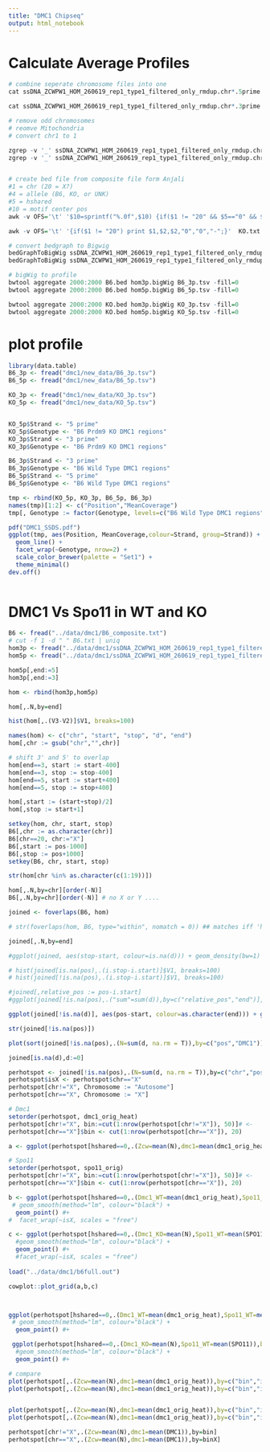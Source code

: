 ```yaml
---
title: "DMC1 Chipseq"
output: html_notebook
---
```


# Calculate Average Profiles

```r
# combine seperate chromosome files into one
cat ssDNA_ZCWPW1_HOM_260619_rep1_type1_filtered_only_rmdup.chr*.5prime.bedgraph.gz > ssDNA_ZCWPW1_HOM_260619_rep1_type1_filtered_only_rmdup.chrALL.5prime.bedgraph.gz

cat ssDNA_ZCWPW1_HOM_260619_rep1_type1_filtered_only_rmdup.chr*.3prime.bedgraph.gz > ssDNA_ZCWPW1_HOM_260619_rep1_type1_filtered_only_rmdup.chrALL.3prime.bedgraph.gz

# remove odd chromosomes
# reomve Mitochondria
# convert chr1 to 1

zgrep -v '_' ssDNA_ZCWPW1_HOM_260619_rep1_type1_filtered_only_rmdup.chrALL.5prime.bedgraph.gz | grep -v 'M' | sed 's/chr//' > ssDNA_ZCWPW1_HOM_260619_rep1_type1_filtered_only_rmdup.chrALLclean.5prime.bedgraph
zgrep -v '_' ssDNA_ZCWPW1_HOM_260619_rep1_type1_filtered_only_rmdup.chrALL.3prime.bedgraph.gz | grep -v 'M' | sed 's/chr//' > ssDNA_ZCWPW1_HOM_260619_rep1_type1_filtered_only_rmdup.chrALLclean.3prime.bedgraph


# create bed file from composite file form Anjali
#1 = chr (20 = X?)
#4 = allele (B6, KO, or UNK)
#5 = hshared
#10 = motif center pos
awk -v OFS='\t' '$10=sprintf("%.0f",$10) {if($1 != "20" && $5=="0" && $4=="B6") print $1,$10,$10,"0","0","-";}'  B6_composite.txt > B6.bed

awk -v OFS='\t' '{if($1 != "20") print $1,$2,$2,"0","0","-";}'  KO.txt | tail -n +2 > KO.bed

# convert bedgraph to Bigwig
bedGraphToBigWig ssDNA_ZCWPW1_HOM_260619_rep1_type1_filtered_only_rmdup.chrALLclean.3prime.bedgraph ../../../single-cell/sequencing/metadata/mm10_sizes.chrom hom3p.bigWig
bedGraphToBigWig ssDNA_ZCWPW1_HOM_260619_rep1_type1_filtered_only_rmdup.chrALLclean.5prime.bedgraph ../../../single-cell/sequencing/metadata/mm10_sizes.chrom hom5p.bigWig

# bigWig to profile
bwtool aggregate 2000:2000 B6.bed hom3p.bigWig B6_3p.tsv -fill=0
bwtool aggregate 2000:2000 B6.bed hom5p.bigWig B6_5p.tsv -fill=0

bwtool aggregate 2000:2000 KO.bed hom3p.bigWig KO_3p.tsv -fill=0
bwtool aggregate 2000:2000 KO.bed hom5p.bigWig KO_5p.tsv -fill=0
```

# plot profile

```r
library(data.table)
B6_3p <- fread("dmc1/new_data/B6_3p.tsv")
B6_5p <- fread("dmc1/new_data/B6_5p.tsv")

KO_3p <- fread("dmc1/new_data/KO_3p.tsv")
KO_5p <- fread("dmc1/new_data/KO_5p.tsv")


KO_5p$Strand <- "5 prime"
KO_5p$Genotype <- "B6 Prdm9 KO DMC1 regions"
KO_3p$Strand <- "3 prime"
KO_3p$Genotype <- "B6 Prdm9 KO DMC1 regions"

B6_3p$Strand <- "3 prime"
B6_3p$Genotype <- "B6 Wild Type DMC1 regions"
B6_5p$Strand <- "5 prime"
B6_5p$Genotype <- "B6 Wild Type DMC1 regions"

tmp <- rbind(KO_5p, KO_3p, B6_5p, B6_3p)
names(tmp)[1:2] <- c("Position","MeanCoverage")
tmp[, Genotype := factor(Genotype, levels=c("B6 Wild Type DMC1 regions","B6 Prdm9 KO DMC1 regions"))]

pdf("DMC1_SSDS.pdf")
ggplot(tmp, aes(Position, MeanCoverage,colour=Strand, group=Strand)) +
  geom_line() +
  facet_wrap(~Genotype, nrow=2) +
  scale_color_brewer(palette = "Set1") +
  theme_minimal()
dev.off()
 
```



# DMC1 Vs Spo11 in WT and KO

```r
B6 <- fread("../data/dmc1/B6_composite.txt")
# cut -f 1 -d " " B6.txt | uniq
hom3p <- fread("../data/dmc1/ssDNA_ZCWPW1_HOM_260619_rep1_type1_filtered_only_rmdup.chrALL.3prime.bedgraph")
hom5p <- fread("../data/dmc1/ssDNA_ZCWPW1_HOM_260619_rep1_type1_filtered_only_rmdup.chrALL.5prime.bedgraph")

hom5p[,end:=5]
hom3p[,end:=3]

hom <- rbind(hom3p,hom5p)

hom[,.N,by=end]

hist(hom[,.(V3-V2)]$V1, breaks=100)

names(hom) <- c("chr", "start", "stop", "d", "end")
hom[,chr := gsub("chr","",chr)]

# shift 3' and 5' to overlap
hom[end==3, start := start-400]
hom[end==3, stop := stop-400]
hom[end==5, start := start+400]
hom[end==5, stop := stop+400]

hom[,start := (start+stop)/2]
hom[,stop := start+1]

setkey(hom, chr, start, stop)
B6[,chr := as.character(chr)]
B6[chr==20, chr:="X"]
B6[,start := pos-1000]
B6[,stop := pos+1000]
setkey(B6, chr, start, stop)

str(hom[chr %in% as.character(c(1:19))])

hom[,.N,by=chr][order(-N)]
B6[,.N,by=chr][order(-N)] # no X or Y ....

joined <- foverlaps(B6, hom)

# str(foverlaps(hom, B6, type="within", nomatch = 0)) ## matches iff 'hom' is within 'B6'

joined[,.N,by=end]

#ggplot(joined, aes(stop-start, colour=is.na(d))) + geom_density(bw=1)

# hist(joined[is.na(pos),.(i.stop-i.start)]$V1, breaks=100)
# hist(joined[!is.na(pos),.(i.stop-i.start)]$V1, breaks=100)

#joined[,relative_pos := pos-i.start]
#ggplot(joined[!is.na(pos),.("sum"=sum(d)),by=c("relative_pos","end")], aes(relative_pos, sum, colour=as.character(end))) + geom_point(bw=50)

ggplot(joined[!is.na(d)], aes(pos-start, colour=as.character(end))) + geom_density(bw=20)

str(joined[!is.na(pos)])

plot(sort(joined[!is.na(pos),.(N=sum(d, na.rm = T)),by=c("pos","DMC1")]$N))

joined[is.na(d),d:=0]
```

```r
perhotspot <- joined[!is.na(pos),.(N=sum(d, na.rm = T)),by=c("chr","pos","DMC1","SPO11","spo11_orig","dmc1_orig_heat","hshared")]
perhotspot$isX <- perhotspot$chr=="X"
perhotspot[chr!="X", Chromosome := "Autosome"]
perhotspot[chr=="X", Chromosome := "X"]

# Dmc1
setorder(perhotspot, dmc1_orig_heat)
perhotspot[chr!="X", bin:=cut(1:nrow(perhotspot[chr!="X"]), 50)]# <- 
perhotspot[chr=="X"]$bin <- cut(1:nrow(perhotspot[chr=="X"]), 20)

a <- ggplot(perhotspot[hshared==0,.(Zcw=mean(N),dmc1=mean(dmc1_orig_heat)),by=c("bin","isX")], aes(dmc1, Zcw, colour=isX)) + geom_point()

# Spo11
setorder(perhotspot, spo11_orig)
perhotspot[chr!="X", bin:=cut(1:nrow(perhotspot[chr!="X"]), 50)]# <- 
perhotspot[chr=="X"]$bin <- cut(1:nrow(perhotspot[chr=="X"]), 20)

b <- ggplot(perhotspot[hshared==0,.(Dmc1_WT=mean(dmc1_orig_heat),Spo11_WT=mean(SPO11)),by=c("bin","isX")], aes(Spo11_WT, Dmc1_WT, colour=isX)) +
 # geom_smooth(method="lm", colour="black") +
  geom_point() #+
#  facet_wrap(~isX, scales = "free")

c <- ggplot(perhotspot[hshared==0,.(Dmc1_KO=mean(N),Spo11_WT=mean(SPO11)),by=c("bin","isX")], aes(Spo11_WT, Dmc1_KO, colour=isX)) +
  #geom_smooth(method="lm", colour="black") +
  geom_point() #+
  #facet_wrap(~isX, scales = "free")
  
load("../data/dmc1/b6full.out")

cowplot::plot_grid(a,b,c)



ggplot(perhotspot[hshared==0,.(Dmc1_WT=mean(dmc1_orig_heat),Spo11_WT=mean(SPO11)),by=c("bin","isX")], aes(bin, Spo11_WT/Dmc1_WT, colour=isX)) +
 # geom_smooth(method="lm", colour="black") +
  geom_point() #+

 ggplot(perhotspot[hshared==0,.(Dmc1_KO=mean(N),Spo11_WT=mean(SPO11)),by=c("bin","isX")], aes(bin, Spo11_WT/Dmc1_KO, colour=isX)) +
  #geom_smooth(method="lm", colour="black") +
  geom_point() #+

# compare
plot(perhotspot[,.(Zcw=mean(N),dmc1=mean(dmc1_orig_heat)),by=c("bin","isX")][isX==T]$dmc1, mm[,3])
plot(perhotspot[,.(Zcw=mean(N),dmc1=mean(dmc1_orig_heat)),by=c("bin","isX")][isX==T]$Zcw, mm[1:20,4])


plot(perhotspot[,.(Zcw=mean(N),dmc1=mean(dmc1_orig_heat)),by=c("bin","isX")][isX==F]$dmc1, mm[,1])
plot(perhotspot[,.(Zcw=mean(N),dmc1=mean(dmc1_orig_heat)),by=c("bin","isX")][isX==F]$Zcw, mm[,2])

perhotspot[chr!="X",.(Zcw=mean(N),dmc1=mean(DMC1)),by=bin]
perhotspot[chr=="X",.(Zcw=mean(N),dmc1=mean(DMC1)),by=binX]

```

